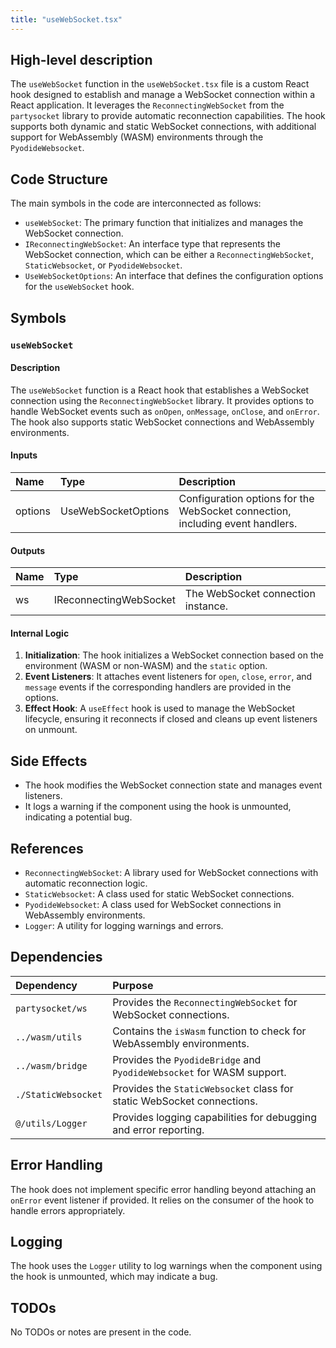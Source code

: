 ```yaml
---
title: "useWebSocket.tsx"
---
```


## High-level description

The `useWebSocket` function in the `useWebSocket.tsx` file is a custom React hook designed to establish and manage a WebSocket connection within a React application. It leverages the `ReconnectingWebSocket` from the `partysocket` library to provide automatic reconnection capabilities. The hook supports both dynamic and static WebSocket connections, with additional support for WebAssembly (WASM) environments through the `PyodideWebsocket`.

## Code Structure

The main symbols in the code are interconnected as follows:
- `useWebSocket`: The primary function that initializes and manages the WebSocket connection.
- `IReconnectingWebSocket`: An interface type that represents the WebSocket connection, which can be either a `ReconnectingWebSocket`, `StaticWebsocket`, or `PyodideWebsocket`.
- `UseWebSocketOptions`: An interface that defines the configuration options for the `useWebSocket` hook.

## Symbols

### `useWebSocket`
#### Description
The `useWebSocket` function is a React hook that establishes a WebSocket connection using the `ReconnectingWebSocket` library. It provides options to handle WebSocket events such as `onOpen`, `onMessage`, `onClose`, and `onError`. The hook also supports static WebSocket connections and WebAssembly environments.

#### Inputs
| Name    | Type                | Description                                                                 |
|:--------|:--------------------|:----------------------------------------------------------------------------|
| options | UseWebSocketOptions | Configuration options for the WebSocket connection, including event handlers.|

#### Outputs
| Name | Type                  | Description                          |
|:-----|:----------------------|:-------------------------------------|
| ws   | IReconnectingWebSocket | The WebSocket connection instance.   |

#### Internal Logic
1. **Initialization**: The hook initializes a WebSocket connection based on the environment (WASM or non-WASM) and the `static` option.
2. **Event Listeners**: It attaches event listeners for `open`, `close`, `error`, and `message` events if the corresponding handlers are provided in the options.
3. **Effect Hook**: A `useEffect` hook is used to manage the WebSocket lifecycle, ensuring it reconnects if closed and cleans up event listeners on unmount.

## Side Effects
- The hook modifies the WebSocket connection state and manages event listeners.
- It logs a warning if the component using the hook is unmounted, indicating a potential bug.

## References
- `ReconnectingWebSocket`: A library used for WebSocket connections with automatic reconnection logic.
- `StaticWebsocket`: A class used for static WebSocket connections.
- `PyodideWebsocket`: A class used for WebSocket connections in WebAssembly environments.
- `Logger`: A utility for logging warnings and errors.

## Dependencies
| Dependency          | Purpose                                                                 |
|:--------------------|:------------------------------------------------------------------------|
| `partysocket/ws`    | Provides the `ReconnectingWebSocket` for WebSocket connections.         |
| `../wasm/utils`     | Contains the `isWasm` function to check for WebAssembly environments.   |
| `../wasm/bridge`    | Provides the `PyodideBridge` and `PyodideWebsocket` for WASM support.   |
| `./StaticWebsocket` | Provides the `StaticWebsocket` class for static WebSocket connections.  |
| `@/utils/Logger`    | Provides logging capabilities for debugging and error reporting.        |

## Error Handling
The hook does not implement specific error handling beyond attaching an `onError` event listener if provided. It relies on the consumer of the hook to handle errors appropriately.

## Logging
The hook uses the `Logger` utility to log warnings when the component using the hook is unmounted, which may indicate a bug.

## TODOs
No TODOs or notes are present in the code.